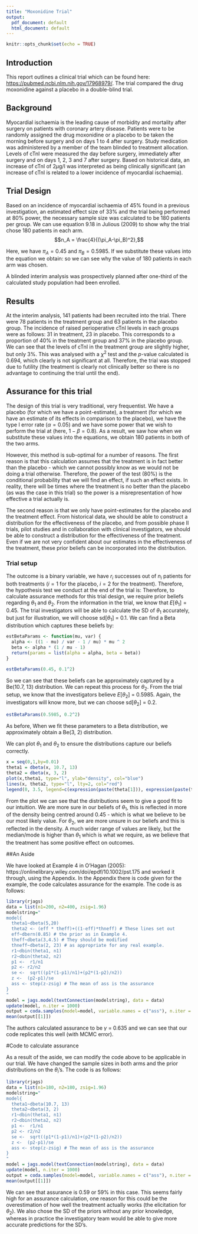 ```yaml
---
title: "Moxonidine Trial"
output:
  pdf_document: default
  html_document: default
---
```


```r
knitr::opts_chunk$set(echo = TRUE)
```

## Introduction

This report outlines a clinical trial which can be found here: <https://pubmed.ncbi.nlm.nih.gov/17968979/>. The trial compared the drug moxonidine against a placebo in a double-blind trial. 


## Background

Myocardial ischaemia is the leading cause of morbidity and mortality after surgery on patients with coronary artery disease. Patients were to be randomly assigned the drug moxonidine or a placebo to be taken the morning before surgery and on days 1 to 4 after surgery. Study medication was administered by a member of the team blinded to treatment allocation. Levels of cTnI were measured the day before surgery, immediately after surgery and on days 1, 2, 3 and 7 after surgery. Based on historical data, an increase of cTnI of 2$\mu$g/l was interpreted as being clinically significant (an increase of cTnI is related to a lower incidence of myocardial ischaemia). 

## Trial Design

Based on an incidence of myocardial ischaemia of 45\% found in a previous investigation, an estimated effect size of 33\% and the trial being performed at 80\% power, the necessary sample size was calculated to be 180 patients per group. We can use equation 9.18 in Julious (2009) to show why the trial chose 180 patients in each arm. $$n_A = \frac{4}{(\pi_A-\pi_B)^2},$$

Here, we have $\pi_A = 0.45$ and $\pi_B = 0.5985$. If we substitute these values into the equation we obtain:
\begin{align*}
    n_A &= \frac{4}{(\pi_A-\pi_B)^2} \\
     &= \frac{4}{(0.45-0.5985)^2} \\
     &= \frac{4}{0.022} \\
    &\approx 181.8,     
\end{align*}
so we can see why the value of 180 patients in each arm was chosen.

A blinded interim analysis was prospectively planned after one-third of the calculated study population had been enrolled. 

## Results

At the interim analysis, 141 patients had been recruited into the trial. There were 78 patients in the treatment group and 63 patients in the placebo group. The incidence of raised perioperative cTnI levels in each groups were as follows: 31 in treatment, 23 in placebo. This corresponds to a proportion of 40\% in the treatment group and 37\% in the placebo group. We can see that the levels of cTnI in the treatment group are slightly higher, but only 3\%. This was analysed with a $\chi^2$ test and the $p$-value calculated is 0.694, which clearly is not significant at all. Therefore, the trial was stopped due to futility (the treatment is clearly not clinically better so there is no advantage to continuing the trial until the end). 

## Assurance for this trial

The design of this trial is very traditional, very frequentist. We have a placebo (for which we have a point-estimate), a treatment (for which we have an estimate of its effects in comparison to the placebo), we have the type I error rate ($\alpha = 0.05$) and we have some power that we wish to perform the trial at (here, $1-\beta = 0.8$). As a result, we saw how when we substitute these values into the equations, we obtain 180 patients in both of the two arms.  

However, this method is sub-optimal for a number of reasons. The first reason is that this calculation assumes that the treatment is in fact better than the placebo - which we cannot possibly know as we would not be doing a trial otherwise. Therefore, the power of the test (80\%) is the conditional probability that we will find an effect, if such an effect exists. In reality, there will be times where the treatment is no better than the placebo (as was the case in this trial) so the power is a misrepresentation of how effective a trial actually is. 

The second reason is that we only have point-estimates for the placebo and the treatment effect. From historical data, we should be able to construct a distribution for the effectiveness of the placebo, and from possible phase II trials, pilot studies and in collaboration with clinical investigators, we should be able to construct a distribution for the effectiveness of the treatment.  Even if we are not very confident about our estimates in the effectiveness of the treatment, these prior beliefs can be incorporated into the distribution. 

### Trial setup

The outcome is a binary variable, we have $r_i$ successes out of $n_i$ patients for both treatments ($i=1$ for the placebo, $i=2$ for the treatment). Therefore, the hypothesis test we conduct at the end of the trial is:
\begin{align*}
    H_0 = \theta_1 = \theta_2 \\
    H_1 = \theta_1 \neq \theta_2
\end{align*}
Therefore, to calculate assurance methods for this trial design, we require prior beliefs regarding $\theta_1$ and $\theta_2$. From the information in the trial, we know that $E[\theta_1] = 0.45$. The trial investigators will be able to calculate the SD of $\theta_1$ accurately, but just for illustration, we will choose sd[$\theta_1$] = 0.1. We can find a Beta distribution which captures these beliefs by: 

```r
estBetaParams <- function(mu, var) {
  alpha <- ((1 - mu) / var - 1 / mu) * mu ^ 2
  beta <- alpha * (1 / mu - 1)
  return(params = list(alpha = alpha, beta = beta))
}
  
estBetaParams(0.45, 0.1^2)

```

So we can see that these beliefs can be approximately captured by a Be(10.7, 13) distribution. We can repeat this process for $\theta_2$. From the trial setup, we know that the investigators believe $E[\theta_2$] = 0.5985. Again, the investigators will know more, but we can choose sd[$\theta_2$] = 0.2.

```r

estBetaParams(0.5985, 0.2^2)

```


As before, When we fit these parameters to a Beta distribution, we approximately obtain a Be(3, 2) distribution. 

We can plot $\theta_1$ and $\theta_2$ to ensure the distributions capture our beliefs correctly.

```r
x = seq(0,1,by=0.01)
theta1 = dbeta(x, 10.7, 13)
theta2 = dbeta(x, 3, 2)
plot(x,theta1, type="l", ylab="density", col="blue")
lines(x, theta2, type="l", lty=2, col="red")
legend(0, 3.5, legend=c(expression(paste(theta[1])), expression(paste(theta[2]))), lty=1:2, col=c("blue", "red"))

```

From the plot we can see that the distributions seem to give a good fit to our intuition. We are more sure in our beliefs of $\theta_1$, this is reflected in more of the density being centred around 0.45 - which is what we believe to be our most likely value. For $\theta_2$, we are more unsure in our beliefs and this is reflected in the density. A much wider range of values are likely, but the median/mode is higher than $\theta_1$ which is what we require, as we believe that the treatment has some positive effect on outcomes. 

##An Aside

We have looked at Example 4 in O'Hagan (2005): https://onlinelibrary.wiley.com/doi/epdf/10.1002/pst.175 and worked it through, using the Appendix. In the Appendix there is code given for the example, the code calculates assurance for the example. The code is as follows:

```r
library(rjags)
data = list(n1=200, n2=400, zsig=1.96)
modelstring="
model{
  theta1~dbeta(5,20)
  theta2 <- (eff * theff)+((1-eff)*thneff) # These lines set out
  eff~dbern(0.85) # the prior as in Example 4.
  theff~dbeta(3,4.5) # They should be modified
  thneff~dbeta(2, 23) # as appropriate for any real example.
  r1~dbin(theta1, n1)
  r2~dbin(theta2, n2)
  p1 <-  r1/n1
  p2 <- r2/n2
  se <-  sqrt((p1*(1-p1)/n1)+(p2*(1-p2)/n2))
  z <-  (p2-p1)/se
  ass <- step(z-zsig) # The mean of ass is the assurance
}
"
model = jags.model(textConnection(modelstring), data = data)
update(model, n.iter = 1000)
output = coda.samples(model=model, variable.names = c("ass"), n.iter = 1000000)
mean(output[[1]])
```

The authors calculated assurance to be $\gamma$ = 0.635 and we can see that our code replicates this well (with MCMC error).

#Code to calculate assurance 

As a result of the aside, we can modify the code above to be applicable in our trial. We have changed the sample sizes in both arms and the prior distributions on the $\theta_i$'s. The code is as follows:

```r
library(rjags)
data = list(n1=180, n2=180, zsig=1.96)
modelstring="
model{
  theta1~dbeta(10.7, 13)
  theta2~dbeta(3, 2)
  r1~dbin(theta1, n1)
  r2~dbin(theta2, n2)
  p1 <-  r1/n1
  p2 <- r2/n2
  se <-  sqrt((p1*(1-p1)/n1)+(p2*(1-p2)/n2))
  z <-  (p2-p1)/se
  ass <- step(z-zsig) # The mean of ass is the assurance
}
"
model = jags.model(textConnection(modelstring), data = data)
update(model, n.iter = 1000)
output = coda.samples(model=model, variable.names = c("ass"), n.iter = 1000000)
mean(output[[1]])
```

We can see that assurance is 0.59 or 59% in this case. This seems fairly high for an assurance calculation, one reason for this could be the overestimation of how well the treatment actually works (the elicitation for $\theta_2$). We also chose the SD of the priors without any prior knowledge, whereas in practice the investigatory team would be able to give more accurate predictions for the SD's.
